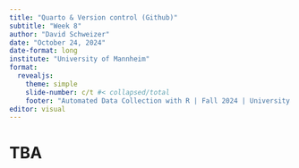 ```yaml
---
title: "Quarto & Version control (Github)"
subtitle: "Week 8"
author: "David Schweizer"
date: "October 24, 2024"
date-format: long
institute: "University of Mannheim"
format: 
  revealjs:
    theme: simple
    slide-number: c/t #< collapsed/total
    footer: "Automated Data Collection with R | Fall 2024 | University of Mannheim"
editor: visual
---
```


# TBA
